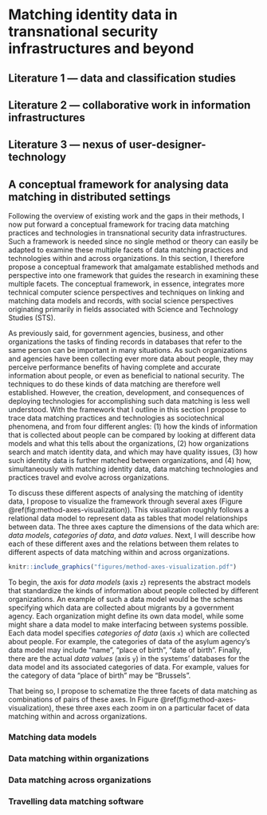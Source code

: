 # Matching identity data in transnational security infrastructures and beyond {#ch-literature}

## Literature 1 — data and classification studies

## Literature 2 — collaborative work in information infrastructures

## Literature 3 — nexus of user-designer-technology

## A conceptual framework for analysing data matching in distributed settings

Following the overview of existing work and the gaps in their methods, I now put forward a conceptual framework for tracing data matching practices and technologies in transnational security data infrastructures. Such a framework is needed since no single method or theory can easily be adapted to examine these multiple facets of data matching practices and technologies within and across organizations. In this section, I therefore propose a conceptual framework that amalgamate established methods and perspective into one framework that guides the research in examining these multiple facets. The conceptual framework, in essence, integrates more technical computer science perspectives and techniques on linking and matching data models and records, with social science perspectives originating primarily in fields associated with Science and Technology Studies (STS).

As previously said, for government agencies, business, and other organizations the tasks of finding records in databases that refer to the same person can be important in many situations. As such organizations and agencies have been collecting ever more data about people, they may perceive performance benefits of having complete and accurate information about people, or even as beneficial to national security. The techniques to do these kinds of data matching are therefore well established. However, the creation, development, and consequences of deploying technologies for accomplishing such data matching is less well understood. With the framework that I outline in this section I propose to trace data matching practices and technologies as sociotechnical phenomena, and from four different angles: (1) how the kinds of information that is collected about people can be compared by looking at different data models and what this tells about the organizations, (2) how organizations search and match identity data, and which may have quality issues, (3) how such identity data is further matched between organizations, and (4) how, simultaneously with matching identity data, data matching technologies and practices travel and evolve across organizations.

To discuss these different aspects of analysing the matching of identity data, I propose to visualize the framework through several axes (Figure \@ref(fig:method-axes-visualization)). This visualization roughly follows a relational data model to represent data as tables that model relationships between data. The three axes capture the dimensions of the data which are: _data models_, _categories of data_, and _data values_. Next, I will describe how each of these different axes and the relations between them relates to different aspects of data matching within and across organizations.

```r
knitr::include_graphics("figures/method-axes-visualization.pdf")
```

To begin, the axis for _data models_ (axis `z`) represents the abstract models that standardize the kinds of information about people collected by different organizations. An example of such a data model would be the schemas specifying which data are collected about migrants by a government agency. Each organization might define its own data model, while some might share a data model to make interfacing between systems possible. Each data model specifies _categories of data_ (axis `x`) which are collected about people. For example, the categories of data of the asylum agency's data model may include "name", "place of birth", "date of birth". Finally, there are the actual _data values_ (axis `y`) in the systems' databases for the data model and its associated categories of data. For example, values for the category of data "place of birth" may be "Brussels".

That being so, I propose to schematize the three facets of data matching as combinations of pairs of these axes. In Figure \@ref(fig:method-axes-visualization), these three axes each zoom in on a particular facet of data matching within and across organizations.

### Matching data models

### Data matching within organizations

### Data matching across organizations

### Travelling data matching software

